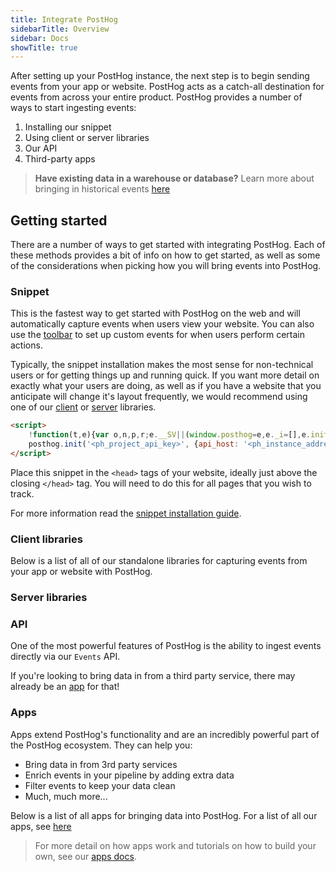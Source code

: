 ```yaml
---
title: Integrate PostHog
sidebarTitle: Overview
sidebar: Docs
showTitle: true
---
```


After setting up your PostHog instance, the next step is to begin sending events from your app or website. PostHog acts as a catch-all destination for events from across your entire product.
PostHog provides a number of ways to start ingesting events:

1. Installing our snippet
2. Using client or server libraries
3. Our API
4. Third-party apps

> **Have existing data in a warehouse or database?** Learn more about bringing in historical events [here](/docs/integrate/ingest-historic-data)

## Getting started

There are a number of ways to get started with integrating PostHog. Each of these methods provides a bit of info on how to get started, as well as some of the considerations when picking how you will bring events into PostHog.

### Snippet

This is the fastest way to get started with PostHog on the web and will automatically capture events when users view your website.
You can also use the [toolbar](/docs/user-guides/toolbar) to set up custom events for when users perform certain actions.

Typically, the snippet installation makes the most sense for non-technical users or for getting things up and running quick. If you want more detail on exactly what your users are doing, as well as if you have a website that you anticipate will change it's layout frequently, we would recommend using one of our [client](#client-libraries) or [server](#server) libraries.

```html
<script>
    !function(t,e){var o,n,p,r;e.__SV||(window.posthog=e,e._i=[],e.init=function(i,s,a){function g(t,e){var o=e.split(".");2==o.length&&(t=t[o[0]],e=o[1]),t[e]=function(){t.push([e].concat(Array.prototype.slice.call(arguments,0)))}}(p=t.createElement("script")).type="text/javascript",p.async=!0,p.src=s.api_host+"/static/array.js",(r=t.getElementsByTagName("script")[0]).parentNode.insertBefore(p,r);var u=e;for(void 0!==a?u=e[a]=[]:a="posthog",u.people=u.people||[],u.toString=function(t){var e="posthog";return"posthog"!==a&&(e+="."+a),t||(e+=" (stub)"),e},u.people.toString=function(){return u.toString(1)+".people (stub)"},o="capture identify alias people.set people.set_once set_config register register_once unregister opt_out_capturing has_opted_out_capturing opt_in_capturing reset isFeatureEnabled onFeatureFlags".split(" "),n=0;n<o.length;n++)g(u,o[n]);e._i.push([i,s,a])},e.__SV=1)}(document,window.posthog||[]);
    posthog.init('<ph_project_api_key>', {api_host: '<ph_instance_address>'})
</script>
```

Place this snippet in the `<head>` tags of your website, ideally just above the closing `</head>` tag. You will need to do this for all pages that you wish to track.

For more information read the [snippet installation guide](/docs/integrate/snippet-installation).

### Client libraries

Below is a list of all of our standalone libraries for capturing events from your app or website with PostHog.

<ClientLibraries />

### Server libraries

<ServerLibraries />

### API

One of the most powerful features of PostHog is the ability to ingest events directly via our `Events` API.

If you're looking to bring data in from a third party service, there may already be an [app](#apps) for that!

### Apps

Apps extend PostHog's functionality and are an incredibly powerful part of the PostHog ecosystem. They can help you:

-   Bring data in from 3rd party services
-   Enrich events in your pipeline by adding extra data
-   Filter events to keep your data clean
-   Much, much more...

Below is a list of all apps for bringing data into PostHog. For a list of all our apps, see [here](/apps)

<IngestionAppsList />

> For more detail on how apps work and tutorials on how to build your own, see our [apps docs](/docs/apps).
